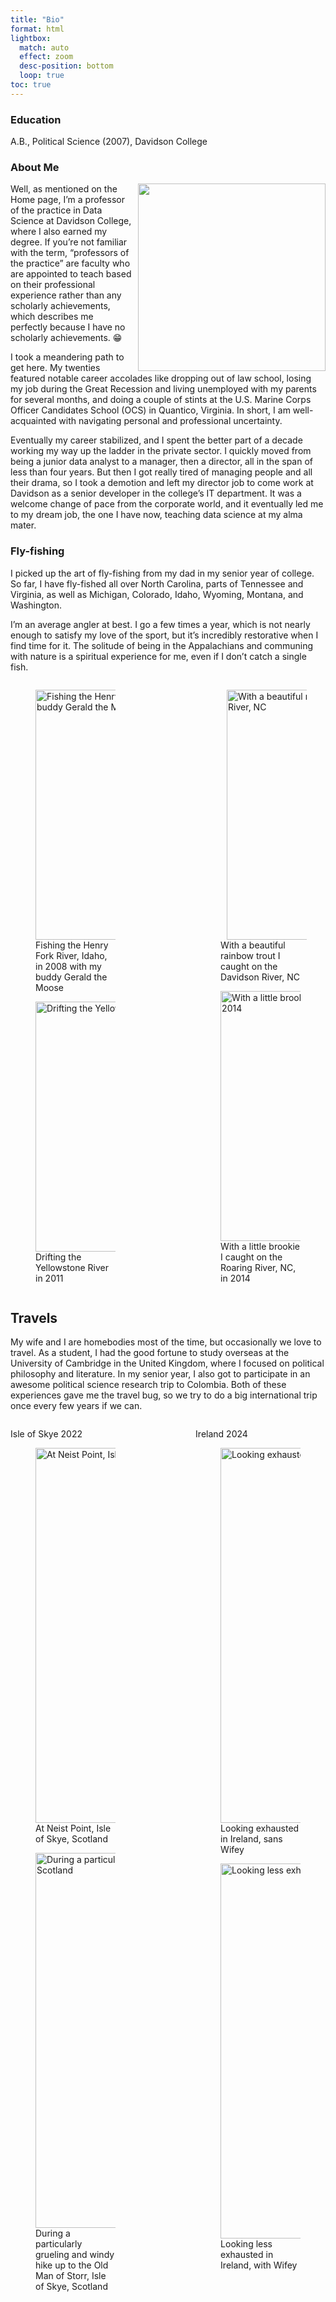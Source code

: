 ```yaml
---
title: "Bio"
format: html
lightbox:
  match: auto
  effect: zoom
  desc-position: bottom
  loop: true
toc: true
---
```


### Education

A.B., Political Science (2007), Davidson College

### About Me

![](images/justpete.jpg){fig-alt="Pete Benbow" style="float:right;padding: 0 0 0 10px;" height="300"}

Well, as mentioned on the Home page, I'm a professor of the practice in Data Science at Davidson
College, where I also earned my degree. If you're not familiar with the term, 
"professors of the practice" are faculty who are appointed to teach based on their 
professional experience rather than any scholarly achievements, which describes 
me perfectly because I have no scholarly achievements. 😁

I took a meandering path to get here. My twenties featured notable career accolades 
like dropping out of law school, losing my job during the Great Recession and living 
unemployed with my parents for several months, and doing a couple of stints at the 
U.S. Marine Corps Officer Candidates School (OCS) in Quantico, Virginia. 
In short, I am well-acquainted with navigating personal and professional uncertainty. 

Eventually my career stabilized, and I spent the better part of a decade working my way up the ladder
in the private sector. I quickly moved from being a junior data analyst to a manager, 
then a director, all in the span of less than four years. But then I got really tired 
of managing people and all their drama, so I took a demotion and left my director 
job to come work at Davidson as a senior developer in the college's IT department. 
It was a welcome change of pace from the corporate world, and it eventually led 
me to my dream job, the one I have now, teaching data science at my alma mater.

### Fly-fishing

I picked up the art of fly-fishing from my dad in my senior year of college.
So far, I have fly-fished all over North Carolina, parts of Tennessee and Virginia, 
as well as Michigan, Colorado, Idaho, Wyoming, Montana, and Washington.

I'm an average angler at best. I go a few times a year, which is not nearly
enough to satisfy my love of the sport, but it's incredibly restorative when I find 
time for it. The solitude of being in the Appalachians and communing with nature 
is a spiritual experience for me, even if I don't catch a single fish.

:::: {.columns}
::: {.column width="45%"}
![Fishing the Henry Fork River, Idaho, in 2008 with my buddy Gerald the Moose](images/pete-idaho.jpg){width="400" group="fishing-gallery"}

![Drifting the Yellowstone River in 2011](images/pete-yellowstone.jpg){width="400" group="fishing-gallery"}
:::
::: {.column width="10%"}

:::
::: {.column width="45%"}
![With a beautiful rainbow trout I caught on the Davidson River, NC](images/pete-flyfishing01.jpg){fig-alt="Pete Benbow" style="float:left;padding: 0 10px 0 10px;" width="400" group="fishing-gallery"}

![With a little brookie I caught on the Roaring River, NC, in 2014](images/pete-troutbum.png){width="400" group="fishing-gallery"}
:::
::::

## Travels

My wife and I are homebodies most of the time, but occasionally we love to travel. 
As a student, I had the good fortune to study overseas at the University of Cambridge 
in the United Kingdom, where I focused on political philosophy and literature. 
In my senior year, I also got to participate in an awesome political science research 
trip to Colombia. Both of these experiences gave me the travel bug, so we try to 
do a big international trip once every few years if we can.

:::: {.columns}
::: {.column width="45%"}
Isle of Skye 2022

![At Neist Point, Isle of Skye, Scotland](images/pete-skye01.jpg){width="600" group="travel-gallery"}

![During a particularly grueling and windy hike up to the Old Man of Storr, Isle of Skye, Scotland](images/pete-skye02.jpg){width="600" group="travel-gallery"}
:::
::: {.column width="10%"}

:::
::: {.column width="45%"}
Ireland 2024

![Looking exhausted in Ireland, sans Wifey](images/pete-ireland.jpg){width="600" group="travel-gallery"}

![Looking less exhausted in Ireland, with Wifey](images/pete-ireland02.jpg){width="600" group="travel-gallery"}
:::
::::
